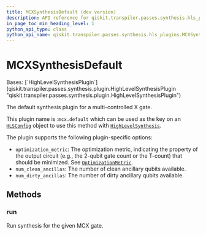 ```yaml
---
title: MCXSynthesisDefault (dev version)
description: API reference for qiskit.transpiler.passes.synthesis.hls_plugins.MCXSynthesisDefault in the dev version of qiskit
in_page_toc_min_heading_level: 1
python_api_type: class
python_api_name: qiskit.transpiler.passes.synthesis.hls_plugins.MCXSynthesisDefault
---
```


# MCXSynthesisDefault

<Class id="qiskit.transpiler.passes.synthesis.hls_plugins.MCXSynthesisDefault" isDedicatedPage={true} github="https://github.com/Qiskit/qiskit/tree/main/qiskit/transpiler/passes/synthesis/hls_plugins.py#L1481-L1552" signature="qiskit.transpiler.passes.synthesis.hls_plugins.MCXSynthesisDefault" modifiers="class">
  Bases: [`HighLevelSynthesisPlugin`](qiskit.transpiler.passes.synthesis.plugin.HighLevelSynthesisPlugin "qiskit.transpiler.passes.synthesis.plugin.HighLevelSynthesisPlugin")

  The default synthesis plugin for a multi-controlled X gate.

  This plugin name is :`mcx.default` which can be used as the key on an [`HLSConfig`](qiskit.transpiler.passes.HLSConfig "qiskit.transpiler.passes.HLSConfig") object to use this method with [`HighLevelSynthesis`](qiskit.transpiler.passes.HighLevelSynthesis "qiskit.transpiler.passes.HighLevelSynthesis").

  The plugin supports the following plugin-specific options:

  *   `optimization_metric`: The optimization metric, indicating the property of the output circuit (e.g., the 2-qubit gate count or the T-count) that should be minimized. See [`OptimizationMetric`](qiskit.transpiler.OptimizationMetric "qiskit.transpiler.OptimizationMetric").
  *   `num_clean_ancillas`: The number of clean ancillary qubits available.
  *   `num_dirty_ancillas`: The number of dirty ancillary qubits available.

  ## Methods

  ### run

  <Function id="qiskit.transpiler.passes.synthesis.hls_plugins.MCXSynthesisDefault.run" github="https://github.com/Qiskit/qiskit/tree/main/qiskit/transpiler/passes/synthesis/hls_plugins.py#L1498-L1552" signature="run(high_level_object, coupling_map=None, target=None, qubits=None, **options)">
    Run synthesis for the given MCX gate.
  </Function>
</Class>

